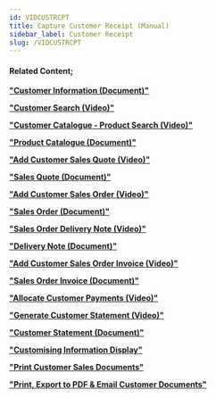 ```yaml
---
id: VIDCUSTRCPT
title: Capture Customer Receipt (Manual)
sidebar_label: Customer Receipt
slug: /VIDCUSTRCPT
---
```




<ReactPlayer controls url='https://www.youtube.com/watch?v=DrceXCeliEc' />  

#### Related Content;

**["Customer Information (Document)"](https://sense-i.co/docs/1202)**  

**["Customer Search (Video)"](https://sense-i.co/docs/VIDCUSTSEARCH)**  

**["Customer Catalogue - Product Search (Video)"](https://sense-i.co/docs/VIDPRODSEARCH)**  

**["Product Catalogue (Document)"](https://sense-i.co/docs/441)**  

**["Add Customer Sales Quote (Video)"](https://sense-i.co/docs/VIDADDQUOTE)**  

**["Sales Quote (Document)"](https://sense-i.co/docs/502)**  

**["Add Customer Sales Order (Video)"](https://sense-i.co/docs/VIDADDORDER)**  

**["Sales Order (Document)"](https://sense-i.co/docs/154)** 

**["Sales Order Delivery Note (Video)"](https://sense-i.co/docs/VIDDELNOTE)** 

**["Delivery Note (Document)"](https://sense-i.co/docs/156)**   

**["Add Customer Sales Order Invoice (Video)"](https://sense-i.co/docs/VIDSOINV1)**  

**["Sales Order Invoice (Document)"](https://sense-i.co/docs/158)**  

**["Allocate Customer Payments (Video)"](https://sense-i.co/docs/VIDALLOC)**  

**["Generate Customer Statement (Video)"](https://sense-i.co/docs/VIDCUSTSTMNT)**   

**["Customer Statement (Document)"](https://sense-i.co/docs/4041CS)** 

**["Customising Information Display"](https://sense-i.co/docs/LST004)**   

**["Print Customer Sales Documents"](https://sense-i.co/docs/VIDPRNT)**

**["Print, Export to PDF & Email Customer Documents"](https://sense-i.co/docs/502#print)**


